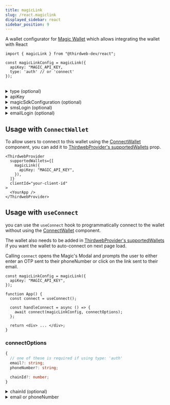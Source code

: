 ```yaml
---
title: magicLink
slug: /react.magiclink
displayed_sidebar: react
sidebar_position: 9
---
```



A wallet configurator for [Magic Wallet](/wallet/magic) which allows integrating the wallet with React

```tsx
import { magicLink } from "@thirdweb-dev/react";

const magicLinkConfig = magicLink({
  apiKey: "MAGIC_API_KEY,
  type: 'auth' // or 'connect'
});
```

<CustomizeWalletConfigurator
  config="magicLinkConfig"
  configurator="magicLink"
  connectUI="MagicLinkConnectUI"
  selectUI="MagicLinkSelectUI"
/>

<br />

<details>
  <summary>type (optional) </summary>
  <div>

Whether to use [Magic Auth](https://magic.link/docs/auth/overview) or [Magic Connect](https://magic.link/docs/connect/overview) to connect to the wallet.

Default is `"auth"`.

```ts
type: "auth" | "connect";
```

</div>
</details>

<details>
  <summary>apiKey </summary>
  <div>

Your Magic Link apiKey.

You can get an API key by signing up for an account on [Magic Link's website](https://magic.link/).

Must be a `string`.

</div>
</details>

<details>
  <summary>magicSdkConfiguration (optional)</summary>
  <div>

Configuration for [Magic Auth](https://magic.link/docs/auth/overview) SDK.

This is only relevant if you are using `type: 'auth'` in your config.

```ts
{
  locale?: string;
  endpoint?: string;
  testMode?: boolean;
}
```

<details>
  <summary>locale (optional)</summary>
  <div>

Customize the language of Magic's modal, email and confirmation screen. See [Localization](https://magic.link/docs/auth/more/customization/localization) for more.

</div>
</details>

<details>
  <summary>endpoint (optional)</summary>
  <div>

A URL pointing to the Magic iframe application.

</div>
</details>

<details>
  <summary>testMode (optional)</summary>
  <div>

Enable [testMode](https://magic.link/docs/auth/introduction/test-mode) to assert the desired behavior through the email address you provide to `loginWithMagicLink` without having to go through the auth flow.

</div>
</details>

</div>
</details>

<details>
  <summary>smsLogin (optional)</summary>
  <div>

Specify whether you want to allow users to login with their phone number or not. It is `true` by default

This is only relevant if you are using `type: 'auth'`.

Must be a `boolean`.

</div>
</details>

<details>
  <summary>emailLogin (optional)</summary>
  <div>

Specify whether you want to allow users to login with their email or not. It is `true` by default

This is only relevant if you are using `type: 'auth'`.

Must be a `boolean`.

</div>
</details>

## Usage with `ConnectWallet`

To allow users to connect to this wallet using the [ConnectWallet](/react/react.connectwallet) component, you can add it to [ThirdwebProvider's supportedWallets](/react/react.thirdwebprovider#supportedwallets-optional) prop.

```tsx
<ThirdwebProvider
  supportedWallets={[
    magicLink({
      apiKey: "MAGIC_API_KEY",
    }),
  ]}
  clientId="your-client-id"
>
  <YourApp />
</ThirdwebProvider>
```

## Usage with `useConnect`

you can use the `useConnect` hook to programmatically connect to the wallet without using the [ConnectWallet](/react/react.connectwallet) component.

The wallet also needs to be added in [ThirdwebProvider's supportedWallets](/react/react.thirdwebprovider#supportedwallets-optional) if you want the wallet to auto-connect on next page load.

Calling `connect` opens the Magic's Modal and prompts the user to either enter an OTP sent to their phoneNumber or click on the link sent to their email.

```tsx
const magicLinkConfig = magicLink({
  apiKey: "MAGIC_API_KEY",
});

function App() {
  const connect = useConnect();

  const handleConnect = async () => {
    await connect(magicLinkConfig, connectOptions);
  };

  return <div> ... </div>;
}
```

### connectOptions

```ts
{
  // one of these is required if using type: 'auth'
  email?: string;
  phoneNumber?: string;

  chainId?: number;
}
```

<details>
  <summary>chainId (optional) </summary>
<div>

If `chainId` is provided, wallet will be connected and immediately switch to network with given `chainId`.

`Chain` object corresponding to this chainId from [@thirdweb-dev/chains](https://www.npmjs.com/package/@thirdweb-dev/chains) package must be specified in [ThirdwebProvider's supportedChains](/react/react.thirdwebprovider#supportedchains-optional) prop as shown below

```tsx
import { Polygon } from "@thirdweb-dev/chains";
import { ThirdwebProvider } from "@thirdweb-dev/react";

export function YourApp() {
  return (
    <ThirdwebProvider supportedChains={[Polygon]} clientId="your-client-id">
      <App />
    </ThirdwebProvider>
  );
}
```

</div>
</details>

<details>
  <summary>email or phoneNumber </summary>
  <div>

This is only relevant if you are using `type: 'auth'`.

specify either `email` or `phoneNumber` of the user to connect to your app.

If you call the `connect` function with `email`, a modal will open and prompt the user to click on the link sent to their email. Once user completes this step, the modal will close and the user will be connected to your app.

If you call the connect method with `phoneNumber`, a modal will open and prompt the user to enter the OTP sent to their phone number. Once the user enters the OTP, the modal will close and the user will be connected to your app.

</div>
</details>
